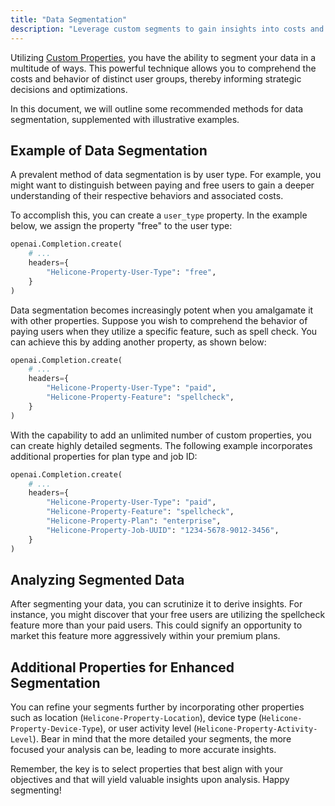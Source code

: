 ```yaml
---
title: "Data Segmentation"
description: "Leverage custom segments to gain insights into costs and user behavior"
---
```


Utilizing [Custom Properties](features/advanced-usage/custom-properties), you have the ability to segment your data in a multitude of ways. This powerful technique allows you to comprehend the costs and behavior of distinct user groups, thereby informing strategic decisions and optimizations.

In this document, we will outline some recommended methods for data segmentation, supplemented with illustrative examples.

## Example of Data Segmentation

A prevalent method of data segmentation is by user type. For example, you might want to distinguish between paying and free users to gain a deeper understanding of their respective behaviors and associated costs.

To accomplish this, you can create a `user_type` property. In the example below, we assign the property "free" to the user type:

```python
openai.Completion.create(
    # ...
    headers={
        "Helicone-Property-User-Type": "free",
    }
)
```

Data segmentation becomes increasingly potent when you amalgamate it with other properties. Suppose you wish to comprehend the behavior of paying users when they utilize a specific feature, such as spell check. You can achieve this by adding another property, as shown below:

```python
openai.Completion.create(
    # ...
    headers={
        "Helicone-Property-User-Type": "paid",
        "Helicone-Property-Feature": "spellcheck",
    }
)
```

With the capability to add an unlimited number of custom properties, you can create highly detailed segments. The following example incorporates additional properties for plan type and job ID:

```python
openai.Completion.create(
    # ...
    headers={
        "Helicone-Property-User-Type": "paid",
        "Helicone-Property-Feature": "spellcheck",
        "Helicone-Property-Plan": "enterprise",
        "Helicone-Property-Job-UUID": "1234-5678-9012-3456",
    }
)
```

## Analyzing Segmented Data

After segmenting your data, you can scrutinize it to derive insights. For instance, you might discover that your free users are utilizing the spellcheck feature more than your paid users. This could signify an opportunity to market this feature more aggressively within your premium plans.

## Additional Properties for Enhanced Segmentation

You can refine your segments further by incorporating other properties such as location (`Helicone-Property-Location`), device type (`Helicone-Property-Device-Type`), or user activity level (`Helicone-Property-Activity-Level`). Bear in mind that the more detailed your segments, the more focused your analysis can be, leading to more accurate insights.

Remember, the key is to select properties that best align with your objectives and that will yield valuable insights upon analysis. Happy segmenting!